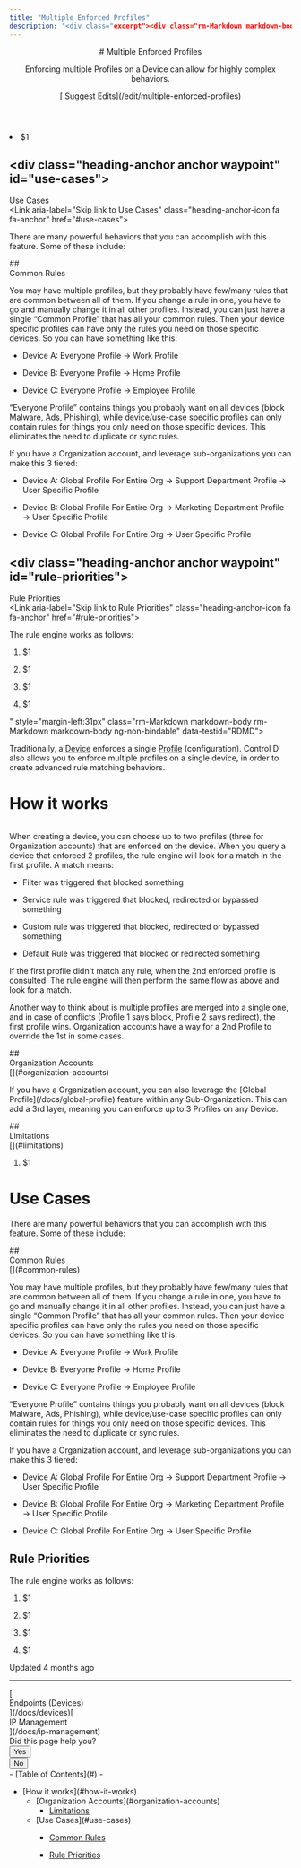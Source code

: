 ```yaml
---
title: "Multiple Enforced Profiles"
description: "<div class="excerpt"><div class="rm-Markdown markdown-body" data-testid="RDMD"><p>Enforcing multiple Profiles on a Device can allow for highly complex behaviors.</p></div></div></div><div class="col-xs-3">[<i aria-hidden="true" class="icon icon-edit"></i> Suggest Edits](/edit/multiple-enforced-profiles)</div></div></header><div class="grid-container-fluid" id="content-container"><section class="content-body grid-75"><div dehydrated="<p>Traditionally, a <Link href=&quot;/docs/devices&quot; target=&quot;&quot; title=&quot;&quot; class=&quot;doc-link&quot; data-sidebar=&quot;devices&quot;>Device</Link> enforces a single <Link href=&quot;/docs/profiles&quot; target=&quot;&quot; title=&quot;&quot; class=&quot;doc-link&quot; data-sidebar=&quot;profiles&quot;>Profile</Link> (configuration). Control D also allows you to enforce multiple profiles on a single device, in order to create advanced rule matching behaviors. </p>"
---
```


<header id="content-head"><div class="row clearfix"><div class="col-xs-9"># Multiple Enforced Profiles

<div class="excerpt"><div class="rm-Markdown markdown-body" data-testid="RDMD"><p>Enforcing multiple Profiles on a Device can allow for highly complex behaviors.</p></div></div></div><div class="col-xs-3">[<i aria-hidden="true" class="icon icon-edit"></i> Suggest Edits](/edit/multiple-enforced-profiles)</div></div></header><div class="grid-container-fluid" id="content-container"><section class="content-body grid-75"><div dehydrated="<p>Traditionally, a <Link href=&quot;/docs/devices&quot; target=&quot;&quot; title=&quot;&quot; class=&quot;doc-link&quot; data-sidebar=&quot;devices&quot;>Device</Link> enforces a single <Link href=&quot;/docs/profiles&quot; target=&quot;&quot; title=&quot;&quot; class=&quot;doc-link&quot; data-sidebar=&quot;profiles&quot;>Profile</Link> (configuration). Control D also allows you to enforce multiple profiles on a single device, in order to create advanced rule matching behaviors. </p>
# <div class=&quot;heading-anchor anchor waypoint&quot; id=&quot;how-it-works&quot;></div><div class=&quot;heading-text&quot;><div id=&quot;section-how-it-works&quot; class=&quot;heading-anchor_backwardsCompatibility&quot;></div>How it works</div><Link aria-label=&quot;Skip link to How it works&quot; class=&quot;heading-anchor-icon fa fa-anchor&quot; href=&quot;#how-it-works&quot;></Link>

<p><span aria-label=&quot;&quot; class=&quot;img lightbox closed&quot; role=&quot;button&quot; tabindex=&quot;0&quot;><span class=&quot;lightbox-inner&quot;><Image alt=&quot;&quot; loading=&quot;lazy&quot; src=&quot;https://files.readme.io/eb4ced1d58f993486a4c6dcec1116773e493d38a60511895d632c137d3c46539-image.png&quot; align=&quot;&quot; caption=&quot;&quot; height=&quot;auto&quot; title=&quot;&quot; width=&quot;auto&quot;/></span></span></p>
<p>When creating a device, you can choose up to two profiles (three for Organization accounts) that are enforced on the device. When you query a device that enforced  2 profiles, the rule engine will look for a match in the first profile. A match means:</p>

- Filter was triggered that blocked something

- Service rule was triggered that blocked, redirected or bypassed something

- Custom rule was triggered that blocked, redirected or bypassed something

- Default Rule was triggered that blocked or redirected something

<p>If the first profile didn&#x27;t match any rule, when the 2nd enforced profile is consulted. The rule engine will then perform the same flow as above and look for a match. </p>
<p>Another way to think about is multiple profiles are merged into a single one, and in case of conflicts (Profile 1 says block, Profile 2 says redirect), the first profile wins. Organization accounts have a way for a 2nd Profile to override the 1st in some cases. </p>
## <div class=&quot;heading-anchor anchor waypoint&quot; id=&quot;organization-accounts&quot;></div><div class=&quot;heading-text&quot;><div id=&quot;section-organization-accounts&quot; class=&quot;heading-anchor_backwardsCompatibility&quot;></div>Organization Accounts</div><Link aria-label=&quot;Skip link to Organization Accounts&quot; class=&quot;heading-anchor-icon fa fa-anchor&quot; href=&quot;#organization-accounts&quot;></Link>

<p>If you have a Organization account, you can also leverage the <Link href=&quot;/docs/global-profile&quot; target=&quot;&quot; title=&quot;&quot; class=&quot;doc-link&quot; data-sidebar=&quot;global-profile&quot;>Global Profile</Link> feature within any Sub-Organization. This can add a 3rd layer, meaning you can enforce up to 3 Profiles on any Device.</p>
## <div class=&quot;heading-anchor anchor waypoint&quot; id=&quot;limitations&quot;></div><div class=&quot;heading-text&quot;><div id=&quot;section-limitations&quot; class=&quot;heading-anchor_backwardsCompatibility&quot;></div>Limitations</div><Link aria-label=&quot;Skip link to Limitations&quot; class=&quot;heading-anchor-icon fa fa-anchor&quot; href=&quot;#limitations&quot;></Link>

1. $1

# <div class=&quot;heading-anchor anchor waypoint&quot; id=&quot;use-cases&quot;></div><div class=&quot;heading-text&quot;><div id=&quot;section-use-cases&quot; class=&quot;heading-anchor_backwardsCompatibility&quot;></div>Use Cases</div><Link aria-label=&quot;Skip link to Use Cases&quot; class=&quot;heading-anchor-icon fa fa-anchor&quot; href=&quot;#use-cases&quot;></Link>

<p>There are many powerful behaviors that you can accomplish with this feature. Some of these include:</p>
## <div class=&quot;heading-anchor anchor waypoint&quot; id=&quot;common-rules&quot;></div><div class=&quot;heading-text&quot;><div id=&quot;section-common-rules&quot; class=&quot;heading-anchor_backwardsCompatibility&quot;></div>Common Rules</div><Link aria-label=&quot;Skip link to Common Rules&quot; class=&quot;heading-anchor-icon fa fa-anchor&quot; href=&quot;#common-rules&quot;></Link>

<p>You may have multiple profiles, but they probably have few/many rules that are common between all of them. If you change a rule in one, you have to go and manually change it in all other profiles. Instead, you can just have a single “Common Profile” that has all your common rules. Then your device specific profiles can have only the rules you need on those specific devices. So you can have something like this:</p>

- Device A: Everyone Profile → Work Profile

- Device B: Everyone Profile → Home Profile

- Device C: Everyone Profile → Employee Profile

<p>“Everyone Profile” contains things you probably want on all devices (block Malware, Ads, Phishing), while device/use-case specific profiles can only contain rules for things you only need on those specific devices. This eliminates the need to duplicate or sync rules. </p>
<p>If you have a Organization account, and leverage sub-organizations you can make this 3 tiered:</p>

- Device A: Global Profile For Entire Org → Support Department Profile → User Specific Profile  

- Device B: Global Profile For Entire Org → Marketing Department Profile → User Specific Profile

- Device C: Global Profile For Entire Org →  User Specific Profile

## <div class=&quot;heading-anchor anchor waypoint&quot; id=&quot;rule-priorities&quot;></div><div class=&quot;heading-text&quot;><div id=&quot;section-rule-priorities&quot; class=&quot;heading-anchor_backwardsCompatibility&quot;></div>Rule Priorities</div><Link aria-label=&quot;Skip link to Rule Priorities&quot; class=&quot;heading-anchor-icon fa fa-anchor&quot; href=&quot;#rule-priorities&quot;></Link>

<p>The rule engine works as follows:</p>

1. $1

2. $1

3. $1

4. $1

" style="margin-left:31px" class="rm-Markdown markdown-body rm-Markdown markdown-body ng-non-bindable" data-testid="RDMD"><p>Traditionally, a [Device](/docs/devices) enforces a single [Profile](/docs/profiles) (configuration). Control D also allows you to enforce multiple profiles on a single device, in order to create advanced rule matching behaviors. </p>
# <div class="heading-anchor anchor waypoint" id="how-it-works"></div><div class="heading-text"><div id="section-how-it-works" class="heading-anchor_backwardsCompatibility"></div>How it works</div>[](#how-it-works)

<p><span aria-label="" class="img lightbox closed" role="button" tabindex="0"><span class="lightbox-inner"><Image alt="" loading="lazy" src="https://files.readme.io/eb4ced1d58f993486a4c6dcec1116773e493d38a60511895d632c137d3c46539-image.png" align="" caption="" height="auto" title="" width="auto"></span></span></p>
<p>When creating a device, you can choose up to two profiles (three for Organization accounts) that are enforced on the device. When you query a device that enforced  2 profiles, the rule engine will look for a match in the first profile. A match means:</p>

- Filter was triggered that blocked something

- Service rule was triggered that blocked, redirected or bypassed something

- Custom rule was triggered that blocked, redirected or bypassed something

- Default Rule was triggered that blocked or redirected something

<p>If the first profile didn't match any rule, when the 2nd enforced profile is consulted. The rule engine will then perform the same flow as above and look for a match. </p>
<p>Another way to think about is multiple profiles are merged into a single one, and in case of conflicts (Profile 1 says block, Profile 2 says redirect), the first profile wins. Organization accounts have a way for a 2nd Profile to override the 1st in some cases. </p>
## <div class="heading-anchor anchor waypoint" id="organization-accounts"></div><div class="heading-text"><div id="section-organization-accounts" class="heading-anchor_backwardsCompatibility"></div>Organization Accounts</div>[](#organization-accounts)

<p>If you have a Organization account, you can also leverage the [Global Profile](/docs/global-profile) feature within any Sub-Organization. This can add a 3rd layer, meaning you can enforce up to 3 Profiles on any Device.</p>
## <div class="heading-anchor anchor waypoint" id="limitations"></div><div class="heading-text"><div id="section-limitations" class="heading-anchor_backwardsCompatibility"></div>Limitations</div>[](#limitations)

1. $1

# <div class="heading-anchor anchor waypoint" id="use-cases"></div><div class="heading-text"><div id="section-use-cases" class="heading-anchor_backwardsCompatibility"></div>Use Cases</div>[](#use-cases)

<p>There are many powerful behaviors that you can accomplish with this feature. Some of these include:</p>
## <div class="heading-anchor anchor waypoint" id="common-rules"></div><div class="heading-text"><div id="section-common-rules" class="heading-anchor_backwardsCompatibility"></div>Common Rules</div>[](#common-rules)

<p>You may have multiple profiles, but they probably have few/many rules that are common between all of them. If you change a rule in one, you have to go and manually change it in all other profiles. Instead, you can just have a single “Common Profile” that has all your common rules. Then your device specific profiles can have only the rules you need on those specific devices. So you can have something like this:</p>

- Device A: Everyone Profile → Work Profile

- Device B: Everyone Profile → Home Profile

- Device C: Everyone Profile → Employee Profile

<p>“Everyone Profile” contains things you probably want on all devices (block Malware, Ads, Phishing), while device/use-case specific profiles can only contain rules for things you only need on those specific devices. This eliminates the need to duplicate or sync rules. </p>
<p>If you have a Organization account, and leverage sub-organizations you can make this 3 tiered:</p>

- Device A: Global Profile For Entire Org → Support Department Profile → User Specific Profile  

- Device B: Global Profile For Entire Org → Marketing Department Profile → User Specific Profile

- Device C: Global Profile For Entire Org →  User Specific Profile

## <div class="heading-anchor anchor waypoint" id="rule-priorities"></div><div class="heading-text"><div id="section-rule-priorities" class="heading-anchor_backwardsCompatibility"></div>Rule Priorities</div>[](#rule-priorities)

<p>The rule engine works as follows:</p>

1. $1

2. $1

3. $1

4. $1

</div><div class="UpdatedAt"><p class="DateLine "><i class="icon icon-watch"></i>Updated<!-- --> <!-- -->4 months ago<!-- --> </p></div><hr class="NextStepsDivider"><nav aria-label="Pagination Controls" class="PaginationControlsjDYuqu8pBMUy rm-Pagination">[<span class="PaginationControls-iconZbaZ3tgyhNmI icon-arrow-left2"></span><div class="PaginationControls-text3qEXHZU00znD PaginationControls-text_left3wBkn4C9R0W_">Endpoints (Devices)</div>](/docs/devices)[<div class="PaginationControls-text3qEXHZU00znD PaginationControls-text_right3EIfWubgRVVP">IP Management</div><span class="PaginationControls-iconZbaZ3tgyhNmI icon-arrow-right2"></span>](/docs/ip-management)</nav><div class="rm-PageThumbs PageThumbs"><div class="PageThumbs-helpful">Did this page help you?<div class="PageThumbs-cta"><div class="Dropdown Dropdown_closed"><button aria-haspopup="dialog" class="Button Button_sm PageThumbs-button Dropdown-toggle Button_secondary Button_secondary_text" type="button" aria-expanded="false"><i class="icon icon-thumbs-up-2"></i><span>Yes</span></button></div><div class="Dropdown Dropdown_closed"><button aria-haspopup="dialog" class="Button Button_sm PageThumbs-button Dropdown-toggle Button_secondary Button_secondary_text" type="button" aria-expanded="false"><i class="icon icon-thumbs-down1"></i><span>No</span></button></div></div></div></div></section><section class="content-toc grid-25"><nav>- [<i class="icon icon-text-align-left"></i>Table of Contents](#)
- <ul>
<li>
[How it works](#how-it-works)
<ul>
<li>[Organization Accounts](#organization-accounts)

- [Limitations](#limitations)

</li>
<li>
[Use Cases](#use-cases)

- [Common Rules](#common-rules)

- [Rule Priorities](#rule-priorities)

</li>
</ul></li></ul></nav></section></div><div class="ModalWrapper" id="tutorialmodal-root"></div>
